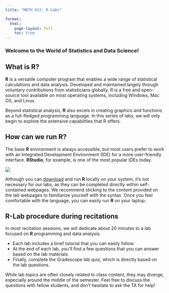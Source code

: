 ```yaml
---
title: "MATH 012: R-Labs"

format:
  html:
    page-layout: full
    toc: true
---
```


### Welcome to the World of Statistics and Data Science!

## What is **R**?

**R** is a versatile computer program that enables a wide range of statistical calculations and data analysis. Developed and maintained largely through voluntary contributions from statisticians globally, R is a free and open-source tool available on most operating systems, including Windows, Mac OS, and Linux.

Beyond statistical analysis, **R** also excels in creating graphics and functions as a full-fledged programming language. In this series of labs, we will only begin to explore the extensive capabilities that R offers.

## How can we run **R**?

The base **R** environment is always accessible, but most users prefer to work with an Integrated Development Environment (IDE) for a more user-friendly interface. **RStudio**, for example, is one of the most popular IDEs today.

![](ricons.png){fig-align="center"}

Although you can [download](https://posit.co/downloads/) and run **R** locally on your system, it's not necessary for our labs, as they can be completed directly within self-contained webpages. We recommend sticking to the content provided on the lab webpages to familiarize yourself with the syntax. Once you feel comfortable with the language, you can easily run **R** on your laptop.

## R-Lab procedure during recitations

In most recitation sessions, we will dedicate about 20 minutes to a lab focused on **R** programming and data analysis.

-   Each lab includes a brief tutorial that you can easily follow.
-   At the end of each lab, you'll find a few questions that you can answer based on the lab materials.
-   Finally, complete the Gradescope lab quiz, which is directly based on the lab questions.

While lab topics are often closely related to class content, they may diverge, especially around the middle of the semester. Feel free to discuss the questions with fellow students, and don't hesitate to ask the TA for help!

